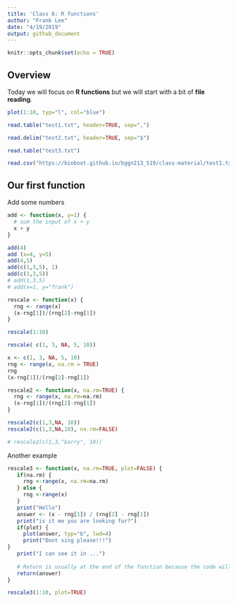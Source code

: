 ```yaml
---
title: 'Class 6: R functions'
author: "Frank Lee"
date: "4/19/2019"
output: github_document
---
```


```r
knitr::opts_chunk$set(echo = TRUE)
```

## Overview
Today we will focus on **R functions** but we will start with a bit of **file reading**.

```r
plot(1:10, typ="l", col="blue")
```

```r
read.table("test1.txt", header=TRUE, sep=",")
```

```r
read.delim("test2.txt", header=TRUE, sep="$")
```

```r
read.table("test3.txt")
```

```r
read.csv("https://bioboot.github.io/bggn213_S19/class-material/test1.txt")
```


## Our first function

Add some numbers

```r
add <- function(x, y=1) {
  # sum the input of x + y
  x + y
}
```

```r
add(4)
add (x=4, y=5)
add(4,5)
add(c(1,3,5), 1)
add(c(1,3,5))
# add(1,3,5)
# add(x=1, y="frank")
```

```r
rescale <- function(x) {
  rng <- range(x)
  (x-rng[1])/(rng[2]-rng[1])
}
```

```r
rescale(1:10)
```

```r
rescale( c(1, 3, NA, 5, 10))
```

```r
x <- c(1, 3, NA, 5, 10)  
rng <- range(x, na.rm = TRUE)
rng 
(x-rng[1])/(rng[2]-rng[1])

```

```r
rescale2 <- function(x, na.rm=TRUE) {
  rng <- range(x, na.rm=na.rm)
  (x-rng[1])/(rng[2]-rng[1])
}
```

```r
rescale2(c(1,3,NA, 10))
rescale2(c(1,3,NA,10), na.rm=FALSE)
```

```r
# rescale2(c(1,3,"barry", 10))
```


Another example

```r
rescale3 <- function(x, na.rm=TRUE, plot=FALSE) {
   if(na.rm) {
     rng <-range(x, na.rm=na.rm)
   } else {
     rng <-range(x)
   }
   print("Hello")
   answer <- (x - rng[1]) / (rng[2] - rng[1])
   print("is it me you are looking for?")
   if(plot) {
     plot(answer, typ="b", lwd=4)
     print("Dont sing please!!!")
}
   print("I can see it in ...")
   
   # Return is usually at the end of the function because the code will stop
   return(answer)
}
```

```r
rescale3(1:10, plot=TRUE)
```







